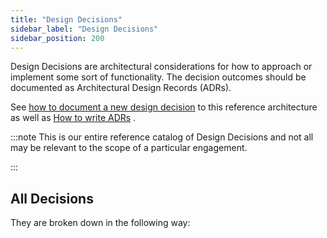 ```yaml
---
title: "Design Decisions"
sidebar_label: "Design Decisions"
sidebar_position: 200
---
```


<Intro>
Design Decisions are architectural considerations for how to approach or implement some sort of functionality. The decision outcomes should be documented as Architectural Design Records (ADRs).
</Intro>

See [how to document a new design decision](/learn/maintenance/tutorials/how-to-document-a-new-design-decision) to this reference architecture as well as [How to write ADRs](/learn/maintenance/tutorials/how-to-write-adrs) .

:::note
This is our entire reference catalog of Design Decisions and not all may be relevant to the scope of a particular engagement.

:::

## All Decisions

They are broken down in the following way:

<DocCardList/>

